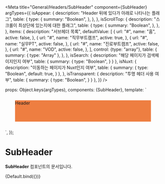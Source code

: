

<Meta
  title="General/Headers/SubHeader"
  component={SubHeader}
  argTypes={{
    isAppear: {
      description: "Header 뒤에 있다가 아래로 나타나는 플래그",
      table: {
        type: {
          summary: "Boolean",
        },
      },
    },
    isScrollTop: {
      description: "스크롤이 최상단에 있는지에 대한 플래그",
      table: {
        type: {
          summary: "Boolean",
        },
      },
    },
    items: {
      description: "서브헤더 목록",
      defaultValue: [
        {
          url: "#",
          name: "홈",
          active: false,
        },
        {
          url: "#",
          name: "직무부트캠프",
          active: true,
        },
        {
          url: "#",
          name: "실무PT",
          active: false,
        },
        {
          url: "#",
          name: "진로부트캠프",
          active: false,
        },
        {
          url: "#",
          name: "VOD",
          active: false,
        },
      ],
      control: {type: "array"},
      table: {
        summary: {
          type: "Array"
        },
      },
    },
    isSearch: {
      description: "해당 페이지가 검색페이지인지 여부",
      table: {
        summary: {
          type: "Boolean",
        }
      }
    },
    isNuxt: {
      description: "이동하는 페이지가 Nuxt인지 여부",
      table: {
        summary: {
          type: "Boolean",
          default: true,
        }
      },
    },
    isTransparent: {
      description: "투명 헤더 사용 여부",
      table: {
        summary: {
          type: "Boolean",
        }
      }
    },
  }}
/>

  props: Object.keys(argTypes),
  components: {SubHeader},
  template:
    `<div style="padding: 12px 32px">
    <div style="position: relative">
    <div style="height: 69px; background-color: #EE7E41">Header</div>
    <SubHeader
           :is-appear="isAppear"
           :is-scroll-top="isScrollTop"
           :is-search="isSearch"
           :is-transparent="isTransparent"
           :is-nuxt="isNuxt"
           :items="items"
           :style="{'--triggered-top': '0 !important'}"
/>
</div>
    </div>`,
});

# SubHeader

**SubHeader** 컴포넌트의 문서입니다.

<Story name="Default" height="100px">
  {Default.bind({})}
</Story>

<ArgsTable story="Default" />
